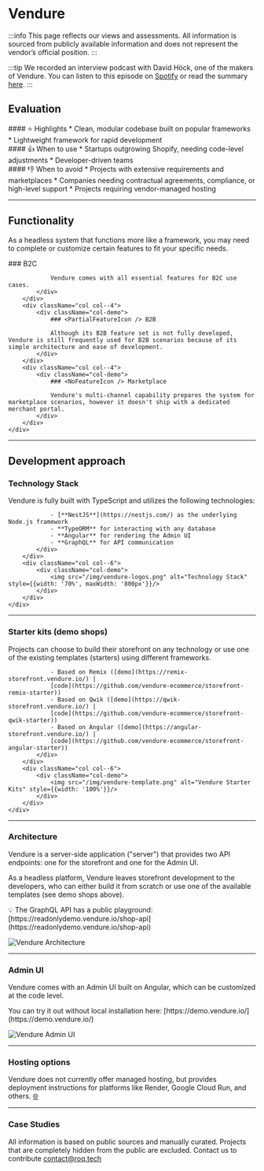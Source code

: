 
# Vendure

:::info
This page reflects our views and assessments. All information is sourced from publicly available information and does not represent the vendor’s official position.
:::

<ShopSystemsTable name="Vendure" cols="OS license,Code, Repository, Stars"/>

:::tip
We recorded an interview podcast with David Höck, one of the makers of Vendure. You can listen to this episode on [Spotify](https://open.spotify.com/show/2vQa0sH0T4UzvP4VxaU021) or read the summary [here](/podcasts/vendure).
:::

## Evaluation
<div className="container">
    <div className="row">
        <div className="col col--4">
            <div className="col-demo">
                #### ⭐ Highlights
                * Clean, modular codebase built on popular frameworks
                * Lightweight framework for rapid development
            </div>
        </div>
        <div className="col col--4">
            <div className="col-demo">
                #### 👍 When to use
                * Startups outgrowing Shopify, needing code-level adjustments
                * Developer-driven teams
            </div>
        </div>
        <div className="col col--4">
            <div className="col-demo">
                #### 👎 When to avoid
                * Projects with extensive requirements and marketplaces
                * Companies needing contractual agreements, compliance, or high-level support
                * Projects requiring vendor-managed hosting
            </div>
        </div>
    </div>
</div>

---

## Functionality

As a headless system that
functions more like a framework, you may need to complete or customize certain features to fit your
specific needs.


<div className="container">
    <div className="row">
        <div className="col col--4">
            <div className="col-demo">
                ### <FullFeatureIcon /> B2C

                Vendure comes with all essential features for B2C use cases.
            </div>
        </div>
        <div className="col col--4">
            <div className="col-demo">
                ### <PartialFeatureIcon /> B2B

                Although its B2B feature set is not fully developed, Vendure is still frequently used for B2B scenarios because of its simple architecture and ease of development.
            </div>
        </div>
        <div className="col col--4">
            <div className="col-demo">
                ### <NoFeatureIcon /> Marketplace

                Vendure's multi-channel capability prepares the system for marketplace scenarios, however it doesn't ship with a dedicated merchant portal.
            </div>
        </div>
    </div>

</div>

---

## Development approach

### Technology Stack

<div className="container">
    <div className="row">
        <div className="col col--6">
            <div className="col-demo">
                Vendure is fully built with TypeScript and utilizes the following technologies:

                - [**NestJS**](https://nestjs.com/) as the underlying Node.js framework
                - **TypeORM** for interacting with any database
                - **Angular** for rendering the Admin UI
                - **GraphQL** for API communication
            </div>
        </div>
        <div className="col col--6">
            <div className="col-demo">
                <img src="/img/vendure-logos.png" alt="Technology Stack" style={{width: '70%', maxWidth: '800px'}}/>
            </div>
        </div>
    </div>
</div>

---

### Starter kits (demo shops)

<div className="container">
    <div className="row">
        <div className="col col--6">
            <div className="col-demo">
                Projects can choose to build their storefront on any technology or use one of the existing templates
                (starters) using different frameworks.

                - Based on Remix ([demo](https://remix-storefront.vendure.io/) |
                [code](https://github.com/vendure-ecommerce/storefront-remix-starter))
                - Based on Qwik ([demo](https://qwik-storefront.vendure.io/) |
                [code](https://github.com/vendure-ecommerce/storefront-qwik-starter))
                - Based on Angular ([demo](https://angular-storefront.vendure.io/) |
                [code](https://github.com/vendure-ecommerce/storefront-angular-starter))
            </div>
        </div>
        <div className="col col--6">
            <div className="col-demo">
                <img src="/img/vendure-template.png" alt="Vendure Starter Kits" style={{width: '100%'}}/>
            </div>
        </div>
    </div>
</div>

---

### Architecture

<div className="container">
    <div className="row">
        <div className="col col--6">
            <div className="col-demo">
                <p>Vendure is a server-side application ("server") that provides two API endpoints: one for the
                    storefront and one for the Admin UI.</p>
                <p>As a headless platform, Vendure leaves storefront development to the developers, who can
                    either build it from scratch or use one of the available templates (see demo shops
                    above).</p>
                <p>💡 The GraphQL API has a public playground:
                    [https://readonlydemo.vendure.io/shop-api](https://readonlydemo.vendure.io/shop-api)</p>
            </div>
        </div>
        <div className="col col--6">
            <div className="col-demo">
                <img src="/img/vendure-architecture.png" alt="Vendure Architecture"
                     style={{width: '100%'}}/>
            </div>
        </div>
    </div>
</div>

---

### Admin UI

<div className="container">
    <div className="row">
        <div className="col col--6">
            <div className="col-demo">
                <p>Vendure comes with an Admin UI built on Angular, which can be customized at the code
                    level.</p>
                <p>You can try it out without local installation here:
                    [https://demo.vendure.io/](https://demo.vendure.io/)</p>
            </div>
        </div>
        <div className="col col--6">
            <div className="col-demo">
                <img src="/img/vendure-admin.png" alt="Vendure Admin UI" style={{width: '100%'}}/>
            </div>
        </div>
    </div>
</div>

---

### Hosting options

Vendure does not currently offer managed hosting, but provides deployment instructions for platforms like
Render, Google Cloud Run, and others.
[🌐](https://docs.vendure.io/guides/deployment/deploy-to-digital-ocean-app-platform/)

---

### Case Studies

All information is based on public sources and manually curated. Projects that are completely hidden from
the public are excluded. Contact us to contribute [contact@roq.tech](mailto:contact@roq.tech)

<CaseStudyTable system="Vendure" cols="Company,Shop URL,Industry,Type"/>